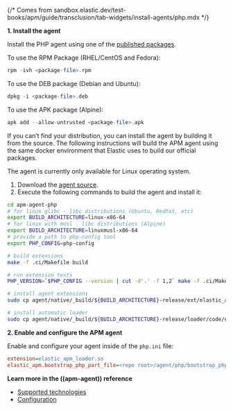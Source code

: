 {/* Comes from sandbox.elastic.dev/test-books/apm/guide/transclusion/tab-widgets/install-agents/php.mdx */}

**1. Install the agent**

Install the PHP agent using one of the [published packages](https://github.com/elastic/apm-agent-php/releases/latest).

To use the RPM Package (RHEL/CentOS and Fedora):

```php
rpm -ivh <package-file>.rpm
```

To use the DEB package (Debian and Ubuntu):

```php
dpkg -i <package-file>.deb
```

To use the APK package (Alpine):

```php
apk add --allow-untrusted <package-file>.apk
```

If you can’t find your distribution, you can install the agent by building it from the source.
The following instructions will build the APM agent using the same docker environment that Elastic uses to build our official packages.

<DocCallOut title="Note">
The agent is currently only available for Linux operating system.
</DocCallOut>

1. Download the [agent source](https://github.com/elastic/apm-agent-php/).
2. Execute the following commands to build the agent and install it:

```bash
cd apm-agent-php
# for linux glibc - libc distributions (Ubuntu, Redhat, etc)
export BUILD_ARCHITECTURE=linux-x86-64
# for linux with musl - libc distributions (Alpine)
export BUILD_ARCHITECTURE=linuxmusl-x86-64
# provide a path to php-config tool
export PHP_CONFIG=php-config

# build extensions
make -f .ci/Makefile build

# run extension tests
PHP_VERSION=`$PHP_CONFIG --version | cut -d'.' -f 1,2` make -f .ci/Makefile run-phpt-tests

# install agent extensions
sudo cp agent/native/_build/${BUILD_ARCHITECTURE}-release/ext/elastic_apm-*.so `$PHP_CONFIG --extension-dir`

# install automatic loader
sudo cp agent/native/_build/${BUILD_ARCHITECTURE}-release/loader/code/elastic_apm_loader.so `$PHP_CONFIG --extension-dir`
```

**2. Enable and configure the APM agent**

Enable and configure your agent inside of the `php.ini` file:

```ini
extension=elastic_apm_loader.so
elastic_apm.bootstrap_php_part_file=<repo root>/agent/php/bootstrap_php_part.php
```

**Learn more in the ((apm-agent)) reference**

* [Supported technologies](((apm-php-ref))/supported-technologies.html)
* [Configuration](((apm-py-ref))/configuration.html)

